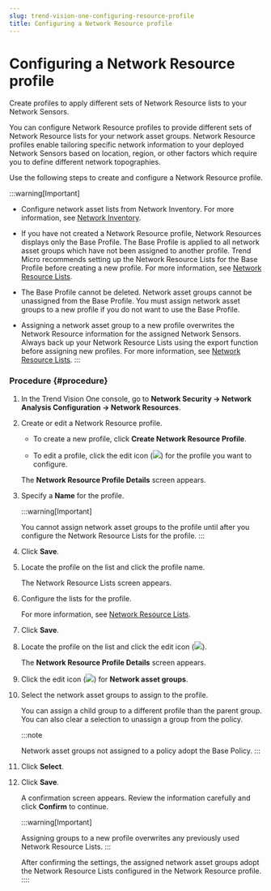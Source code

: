 ```yaml
---
slug: trend-vision-one-configuring-resource-profile
title: Configuring a Network Resource profile
---
```

# Configuring a Network Resource profile

Create profiles to apply different sets of Network Resource lists to your Network Sensors.

You can configure Network Resource profiles to provide different sets of Network Resource lists for your network asset groups. Network Resource profiles enable tailoring specific network information to your deployed Network Sensors based on location, region, or other factors which require you to define different network topographies.

Use the following steps to create and configure a Network Resource profile.

:::warning[Important]

- Configure network asset lists from Network Inventory. For more information, see [Network Inventory](network-inventory.mdx).

- If you have not created a Network Resource profile, Network Resources displays only the Base Profile. The Base Profile is applied to all network asset groups which have not been assigned to another profile. Trend Micro recommends setting up the Network Resource Lists for the Base Profile before creating a new profile. For more information, see [Network Resource Lists](network-resource-lists.mdx).

- The Base Profile cannot be deleted. Network asset groups cannot be unassigned from the Base Profile. You must assign network asset groups to a new profile if you do not want to use the Base Profile.

- Assigning a network asset group to a new profile overwrites the Network Resource information for the assigned Network Sensors. Always back up your Network Resource Lists using the export function before assigning new profiles. For more information, see [Network Resource Lists](network-resource-lists.mdx).
:::

### Procedure {#procedure}

1.  In the Trend Vision One console, go to **Network Security → Network Analysis Configuration → Network Resources**.

2.  Create or edit a Network Resource profile.

    - To create a new profile, click **Create Network Resource Profile**.

    - To edit a profile, click the edit icon (![](/images/editIcon=71125946-2a6e-4cfa-ae3f-072292c400ae.webp)) for the profile you want to configure.

    The **Network Resource Profile Details** screen appears.

3.  Specify a **Name** for the profile.

    :::warning[Important]

    You cannot assign network asset groups to the profile until after you configure the Network Resource Lists for the profile.
    :::

4.  Click **Save**.

5.  Locate the profile on the list and click the profile name.

    The Network Resource Lists screen appears.

6.  Configure the lists for the profile.

    For more information, see [Network Resource Lists](network-resource-lists.mdx).

7.  Click **Save**.

8.  Locate the profile on the list and click the edit icon (![](/images/editIcon=71125946-2a6e-4cfa-ae3f-072292c400ae.webp)).

    The **Network Resource Profile Details** screen appears.

9.  Click the edit icon (![](/images/editIcon=71125946-2a6e-4cfa-ae3f-072292c400ae.webp)) for **Network asset groups**.

10. Select the network asset groups to assign to the profile.

    You can assign a child group to a different profile than the parent group. You can also clear a selection to unassign a group from the policy.

    :::note

    Network asset groups not assigned to a policy adopt the Base Policy.
    :::

11. Click **Select**.

12. Click **Save**.

    A confirmation screen appears. Review the information carefully and click **Confirm** to continue.

    :::warning[Important]

    Assigning groups to a new profile overwrites any previously used Network Resource Lists.
    :::

    After confirming the settings, the assigned network asset groups adopt the Network Resource Lists configured in the Network Resource profile.
::::
